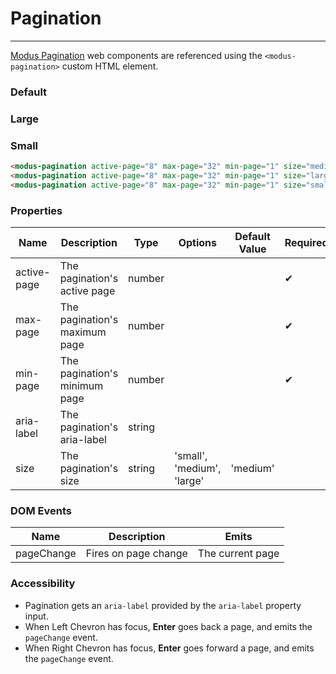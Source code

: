 
# Pagination
---

[Modus Pagination](https://modus.trimble.com/components/pagination/) web components are referenced using the `<modus-pagination>` custom HTML element.

<Anchor storyId="components-pagination--default" />

### Default
<modus-pagination active-page="8" max-page="32" min-page="1" size="medium"></modus-pagination>

<Anchor storyId="components-pagination--large" />

### Large
<modus-pagination active-page="8" max-page="32" min-page="1" size="large"></modus-pagination>

<Anchor storyId="components-pagination--small" />

### Small
<modus-pagination active-page="8" max-page="32" min-page="1" size="small"></modus-pagination>

```html
<modus-pagination active-page="8" max-page="32" min-page="1" size="medium"></modus-pagination>
<modus-pagination active-page="8" max-page="32" min-page="1" size="large"></modus-pagination>
<modus-pagination active-page="8" max-page="32" min-page="1" size="small"></modus-pagination>
```

### Properties
<section class="properties">
  <table>
    <thead>
    <tr>
      <th>Name</th>
      <th>Description</th>
      <th>Type</th>
      <th>Options</th>
      <th>Default Value</th>
      <th>Required</th>
    </tr>
    </thead>
    <tbody>
    <tr>
      <td>active-page</td>
      <td>The pagination's active page</td>
      <td>number</td>
      <td></td>
      <td></td>
      <td><span class="material-icons">&#10004;</span></td>
    </tr>
    <tr>
      <td>max-page</td>
      <td>The pagination's maximum page</td>
      <td>number</td>
      <td></td>
      <td></td>
      <td><span class="material-icons">&#10004;</span></td>
    </tr>
    <tr>
      <td>min-page</td>
      <td>The pagination's minimum page</td>
      <td>number</td>
      <td></td>
      <td></td>
      <td><span class="material-icons">&#10004;</span></td>
    </tr>
    <tr>
      <td>aria-label</td>
      <td>The pagination's aria-label</td>
      <td>string</td>
      <td></td>
      <td></td>
      <td></td>
    </tr>
    <tr>
      <td>size</td>
      <td>The pagination's size</td>
      <td>string</td>
      <td>'small', 'medium', 'large'</td>
      <td>'medium'</td>
      <td></td>
    </tr>
    </tbody>
  </table>
</section>

### DOM Events
<section>
  <table>
    <thead>
    <tr>
      <th>Name</th>
      <th>Description</th>
      <th>Emits</th>
    </tr>
    </thead>
    <tbody>
    <tr>
      <td>pageChange</td>
      <td>Fires on page change</td>
      <td>The current page</td>
    </tr>
    </tbody>
  </table>
</section>

### Accessibility
- Pagination gets an `aria-label` provided by the `aria-label` property input.
- When Left Chevron has focus, **Enter** goes back a page, and emits the `pageChange` event.
- When Right Chevron has focus, **Enter** goes forward a page, and emits the `pageChange` event.

